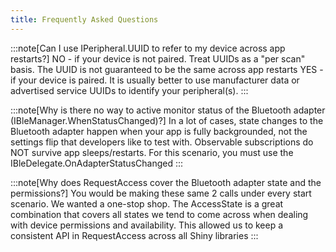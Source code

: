 ```yaml
---
title: Frequently Asked Questions
---
```

:::note[Can I use IPeripheral.UUID to refer to my device across app restarts?]
NO - if your device is not paired. Treat UUIDs as a "per scan" basis.  The UUID is not guaranteed to be the same across app restarts
YES - if your device is paired.  It is usually better to use manufacturer data or advertised service UUIDs to identify your peripheral(s).
:::

:::note[Why is there no way to active monitor status of the Bluetooth adapter (IBleManager.WhenStatusChanged)?]
In a lot of cases, state changes to the Bluetooth adapter happen when your app is fully backgrounded, not the settings flip that developers
like to test with.  Observable subscriptions do NOT survive app sleeps/restarts.  For this scenario, you must use the IBleDelegate.OnAdapterStatusChanged
:::

:::note[Why does RequestAccess cover the Bluetooth adapter state and the permissions?]
You would be making these same 2 calls under every start scenario.  We wanted a one-stop shop.  The AccessState is a great combination that covers
all states we tend to come across when dealing with device permissions and availability.  This allowed us to keep a consistent API in RequestAccess across
all Shiny libraries
:::